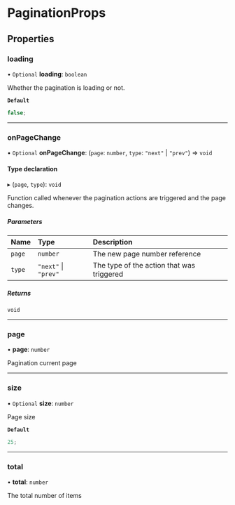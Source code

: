 # PaginationProps

## Properties

### loading

• `Optional` **loading**: `boolean`

Whether the pagination is loading or not.

**`Default`**

```ts
false;
```

---

### onPageChange

• `Optional` **onPageChange**: (`page`: `number`, `type`: `"next"` \| `"prev"`) => `void`

#### Type declaration

▸ (`page`, `type`): `void`

Function called whenever the pagination actions are triggered and the page changes.

##### Parameters

| Name   | Type                 | Description                               |
| :----- | :------------------- | :---------------------------------------- |
| `page` | `number`             | The new page number reference             |
| `type` | `"next"` \| `"prev"` | The type of the action that was triggered |

##### Returns

`void`

---

### page

• **page**: `number`

Pagination current page

---

### size

• `Optional` **size**: `number`

Page size

**`Default`**

```ts
25;
```

---

### total

• **total**: `number`

The total number of items
